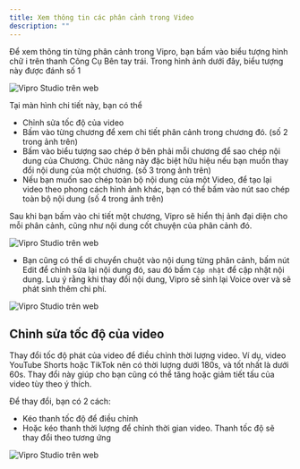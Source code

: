 ```yaml
---
title: Xem thông tin các phân cảnh trong Video
description: ""
---
```


Để xem thông tin từng phân cảnh trong Vipro, bạn bấm vào biểu tượng hình chữ i trên thanh Công Cụ Bên tay trái. Trong hình ảnh dưới đây, biểu tượng này được đánh số 1

<img
  src='/vi/images/usage/video-editor/video-info.jpeg'
  alt='Vipro Studio trên web'
  className='rounded-lg'
/>

Tại màn hình chi tiết này, bạn có thể

- Chỉnh sửa tốc độ của video
- Bấm vào từng chương để xem chi tiết phân cảnh trong chương đó. (số 2 trong ảnh trên)
- Bấm vào biểu tượng sao chép ở bên phải mỗi chương để sao chép nội dung của Chương. Chức năng này đặc biệt hữu hiệu nếu bạn muốn thay đổi nội dung của một chương. (số 3 trong ảnh trên)
- Nếu bạn muốn sao chép toàn bộ nội dung của một Video, để tạo lại video theo phong cách hình ảnh khác, bạn có thể bấm vào nút sao chép toàn bộ nội dung (số 4 trong ảnh trên)

Sau khi bạn bấm vào chi tiết một chương, Vipro sẽ hiển thị ảnh đại diện cho mỗi phân cảnh, cũng như nội dung cốt chuyện của phân cảnh đó.

<img
  src='/vi/images/usage/video-editor/chapter-screens.jpeg'
  alt='Vipro Studio trên web'
  className='rounded-lg'
/>

- Bạn cũng có thể di chuyển chuột vào nội dung từng phân cảnh, bấm nút Edit để chỉnh sửa lại nội dung đó, sau đó bấm `Cập nhật` để cập nhật nội dung. Lưu ý rằng khi thay đổi nội dung, Vipro sẽ sinh lại Voice over và sẽ phát sinh thêm chi phí.

<img
  src='/vi/images/usage/video-editor/modify-scene.jpg'
  alt='Vipro Studio trên web'
  className='rounded-lg'
/>

## Chỉnh sửa tốc độ của video

Thay đổi tốc độ phát của video để điều chỉnh thời lượng video. Ví dụ, video YouTube Shorts hoặc TikTok nên có thời lượng dưới 180s, và tốt nhất là dưới 60s. Thay đổi này giúp cho bạn cũng có thể tăng hoặc giảm tiết tấu của video tùy theo ý thích.

Để thay đổi, bạn có 2 cách:

- Kéo thanh tốc độ để điều chỉnh
- Hoặc kéo thanh thời lượng để chỉnh thời gian video. Thanh tốc độ sẽ thay đổi theo tương ứng

<img
  src='/vi/images/usage/video-editor/info-speed.jpg'
  alt='Vipro Studio trên web'
  className='rounded-lg'
/>
